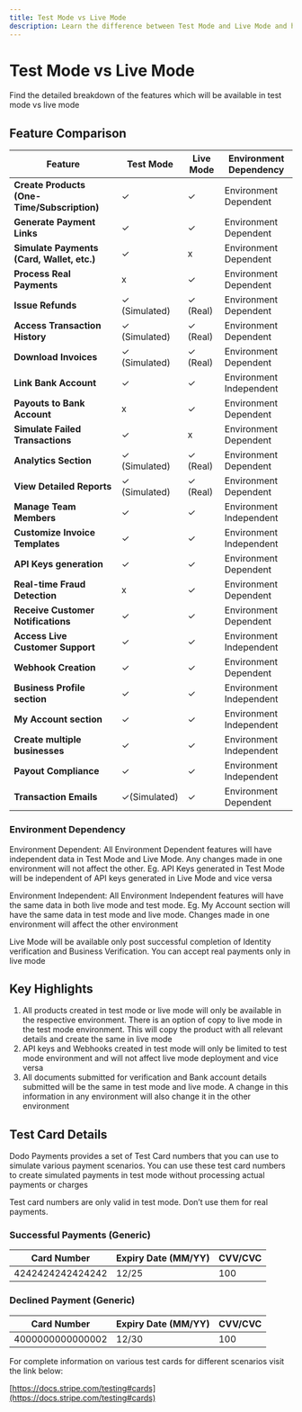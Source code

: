 ```yaml
---
title: Test Mode vs Live Mode
description: Learn the difference between Test Mode and Live Mode and how to switch between them.
---
```


# Test Mode vs Live Mode

Find the detailed breakdown of the features which will be available in test mode vs live mode

## Feature Comparison

| **Feature** | **Test Mode** | **Live Mode** | **Environment Dependency** |
| --- | --- | --- | --- |
| **Create Products (One-Time/Subscription)** | ✓ | ✓ | Environment Dependent |
| **Generate Payment Links** | ✓ | ✓ | Environment Dependent |
| **Simulate Payments (Card, Wallet, etc.)** | ✓ | x | Environment Dependent |
| **Process Real Payments** | x | ✓ | Environment Dependent |
| **Issue Refunds** | ✓ (Simulated) | ✓ (Real) | Environment Dependent |
| **Access Transaction History** | ✓ (Simulated) | ✓ (Real) | Environment Dependent |
| **Download Invoices** | ✓ (Simulated) | ✓ (Real) | Environment Dependent |
| **Link Bank Account** | ✓ | ✓ | Environment Independent |
| **Payouts to Bank Account** | x | ✓ | Environment Dependent |
| **Simulate Failed Transactions** | ✓ | x | Environment Dependent |
| **Analytics Section** | ✓ (Simulated) | ✓ (Real) | Environment Dependent |
| **View Detailed Reports** | ✓ (Simulated) | ✓ (Real) | Environment Dependent |
| **Manage Team Members** | ✓ | ✓ | Environment Independent |
| **Customize Invoice Templates** | ✓ | ✓ | Environment Independent |
| **API Keys generation** | ✓ | ✓ | Environment Dependent |
| **Real-time Fraud Detection** | x | ✓ | Environment Dependent |
| **Receive Customer Notifications** | ✓ | ✓ | Environment Dependent |
| **Access Live Customer Support** | ✓ | ✓ | Environment Independent |
| **Webhook Creation** | ✓ | ✓ | Environment Dependent |
| **Business Profile section** | ✓ | ✓ | Environment Independent |
| **My Account section** | ✓ | ✓ | Environment Independent |
| **Create multiple businesses** | ✓ | ✓ | Environment Independent |
| **Payout Compliance** | ✓ | ✓ | Environment Independent |
| **Transaction Emails** | ✓(Simulated) | ✓ | Environment Dependent |

### Environment Dependency

Environment Dependent: All Environment Dependent features will have independent data in Test Mode and Live Mode. Any changes made in one environment will not affect the other. Eg. API Keys generated in Test Mode will be independent of API keys generated in Live Mode and vice versa

Environment Independent: All Environment Independent features will have the same data in both live mode and test mode. Eg. My Account section will have the same data in test mode and live mode. Changes made in one environment will affect the other environment

Live Mode will be available only post successful completion of Identity verification and Business Verification. You can accept real payments only in live mode

## Key Highlights

1. All products created in test mode or live mode will only be available in the respective environment. There is an option of copy to live mode in the test mode environment. This will copy the product with all relevant details and create the same in live mode
2. API keys and Webhooks created in test mode will only be limited to test mode environment and will not affect live mode deployment and vice versa
3. All documents submitted for verification and Bank account details submitted will be the same in test mode and live mode. A change in this information in any environment will also change it in the other environment

## Test Card Details

Dodo Payments provides a set of Test Card numbers that you can use to simulate various payment scenarios. You can use these test card numbers to create simulated payments in test mode without processing actual payments or charges

Test card numbers are only valid in test mode. Don’t use them for real payments.

### Successful Payments (Generic)

| **Card Number** | **Expiry Date (MM/YY)** | **CVV/CVC** |
| --- | --- | --- |
| 4242424242424242 | 12/25 | 100 |

### Declined Payment (Generic)

| **Card Number** | **Expiry Date (MM/YY)** | **CVV/CVC** |
| --- | --- | --- |
| 4000000000000002 | 12/30 | 100 |

For complete information on various test cards for different scenarios visit the link below:

[https://docs.stripe.com/testing#cards](https://docs.stripe.com/testing#cards)